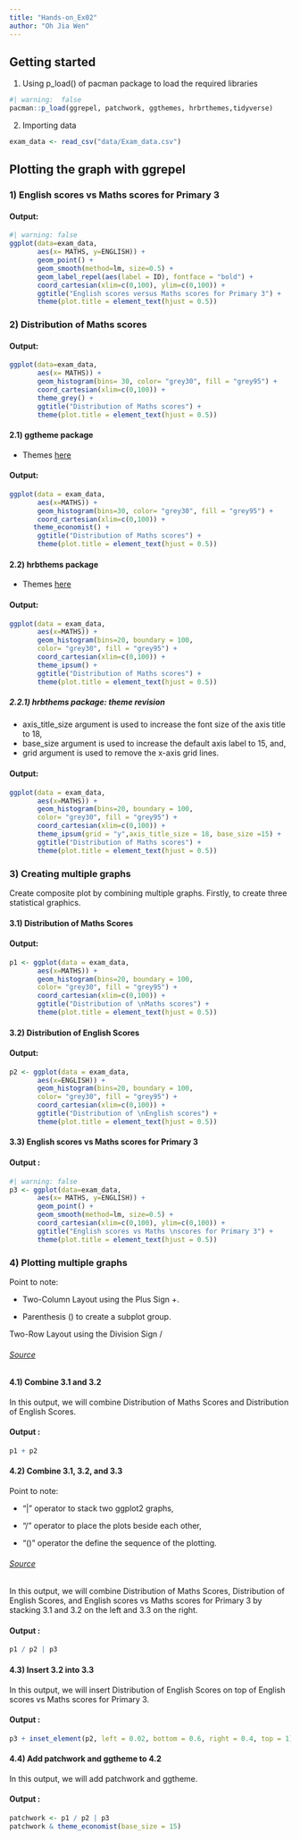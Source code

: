 ```yaml
---
title: "Hands-on_Ex02"
author: "Oh Jia Wen"
---
```


## Getting started

1.  Using p_load() of pacman package to load the required libraries

```r
#| warning:  false
pacman::p_load(ggrepel, patchwork, ggthemes, hrbrthemes,tidyverse) 
```

2.  Importing data

```r
exam_data <- read_csv("data/Exam_data.csv")
```

## Plotting the graph with **ggrepel**

### 1) English scores vs Maths scores for Primary 3

#### Output:

```r
#| warning: false
ggplot(data=exam_data, 
       aes(x= MATHS, y=ENGLISH)) +
       geom_point() +
       geom_smooth(method=lm, size=0.5) +  
       geom_label_repel(aes(label = ID), fontface = "bold") +
       coord_cartesian(xlim=c(0,100), ylim=c(0,100)) +
       ggtitle("English scores versus Maths scores for Primary 3") +
       theme(plot.title = element_text(hjust = 0.5))
```

### 2) Distribution of Maths scores

#### Output:

```r
ggplot(data=exam_data, 
       aes(x= MATHS)) +
       geom_histogram(bins= 30, color= "grey30", fill = "grey95") +
       coord_cartesian(xlim=c(0,100)) +
       theme_grey() + 
       ggtitle("Distribution of Maths scores") +
       theme(plot.title = element_text(hjust = 0.5))
```

#### 2.1) ggtheme package

-   Themes [here](https://yutannihilation.github.io/allYourFigureAreBelongToUs/ggthemes/)

#### Output:

```r
ggplot(data = exam_data, 
       aes(x=MATHS)) + 
       geom_histogram(bins=30, color= "grey30", fill = "grey95") +
       coord_cartesian(xlim=c(0,100)) +
      theme_economist() +
       ggtitle("Distribution of Maths scores") +
       theme(plot.title = element_text(hjust = 0.5))
```

#### 2.2) hrbthems package

-   Themes [here](https://cinc.rud.is/web/packages/hrbrthemes/)

#### Output:

```r
ggplot(data = exam_data, 
       aes(x=MATHS)) + 
       geom_histogram(bins=20, boundary = 100,  
       color= "grey30", fill = "grey95") +
       coord_cartesian(xlim=c(0,100)) +
       theme_ipsum() +
       ggtitle("Distribution of Maths scores") +
       theme(plot.title = element_text(hjust = 0.5))
```

##### 2.2.1) hrbthems package: theme revision

-   axis_title_size argument is used to increase the font size of the axis title to 18,
-   base_size argument is used to increase the default axis label to 15, and,
-   grid argument is used to remove the x-axis grid lines.

#### Output:

```r
ggplot(data = exam_data, 
       aes(x=MATHS)) + 
       geom_histogram(bins=20, boundary = 100,  
       color= "grey30", fill = "grey95") +
       coord_cartesian(xlim=c(0,100)) +
       theme_ipsum(grid = "y",axis_title_size = 18, base_size =15) +
       ggtitle("Distribution of Maths scores") +
       theme(plot.title = element_text(hjust = 0.5))
```

### 3) Creating multiple graphs

Create composite plot by combining multiple graphs. Firstly, to create three statistical graphics.

#### 3.1) Distribution of Maths Scores

#### Output:

```r
p1 <- ggplot(data = exam_data, 
       aes(x=MATHS)) + 
       geom_histogram(bins=20, boundary = 100,  
       color= "grey30", fill = "grey95") +
       coord_cartesian(xlim=c(0,100)) +
       ggtitle("Distribution of \nMaths scores") +
       theme(plot.title = element_text(hjust = 0.5))
```

#### 3.2) Distribution of English Scores

#### Output:

```r
p2 <- ggplot(data = exam_data, 
       aes(x=ENGLISH)) + 
       geom_histogram(bins=20, boundary = 100,  
       color= "grey30", fill = "grey95") +
       coord_cartesian(xlim=c(0,100)) +
       ggtitle("Distribution of \nEnglish scores") +
       theme(plot.title = element_text(hjust = 0.5))
```

#### 3.3) English scores vs Maths scores for Primary 3

#### Output :

```r
#| warning: false
p3 <- ggplot(data=exam_data, 
       aes(x= MATHS, y=ENGLISH)) +
       geom_point() +
       geom_smooth(method=lm, size=0.5) +  
       coord_cartesian(xlim=c(0,100), ylim=c(0,100)) +
       ggtitle("English scores vs Maths \nscores for Primary 3") +
       theme(plot.title = element_text(hjust = 0.5))
```

### 4) Plotting multiple graphs

Point to note:

-   Two-Column Layout using the Plus Sign +.

-   Parenthesis () to create a subplot group.

Two-Row Layout using the Division Sign /

###### [Source](https://r4va.netlify.app/chap02.html)

#### 4.1) Combine 3.1 and 3.2

In this output, we will combine Distribution of Maths Scores and Distribution of English Scores.

#### Output :

```r
p1 + p2
```

#### 4.2) Combine 3.1, 3.2, and 3.3

Point to note:

-   "|" operator to stack two ggplot2 graphs,

-   "/" operator to place the plots beside each other,

-   "()" operator the define the sequence of the plotting.

###### [Source](https://r4va.netlify.app/chap02.html)

In this output, we will combine Distribution of Maths Scores, Distribution of English Scores, and English scores vs Maths scores for Primary 3 by stacking 3.1 and 3.2 on the left and 3.3 on the right.

#### Output :

```r
p1 / p2 | p3
```

#### 4.3) Insert 3.2 into 3.3
In this output, we will insert Distribution of English Scores on top of English scores vs Maths scores for Primary 3.

#### Output :

```r
p3 + inset_element(p2, left = 0.02, bottom = 0.6, right = 0.4, top = 1)
```

#### 4.4) Add patchwork and ggtheme to 4.2
In this output, we will add patchwork and ggtheme. 

#### Output :

```r
patchwork <- p1 / p2 | p3
patchwork & theme_economist(base_size = 15) 
```
